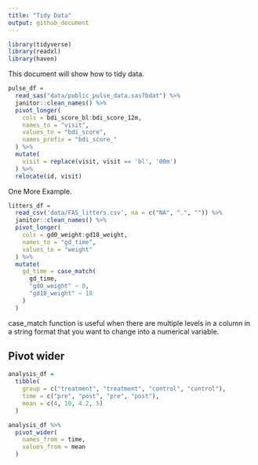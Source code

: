 ```yaml
---
title: "Tidy Data"
output: github_document
---
```


```r
library(tidyverse)
library(readxl)
library(haven) 
```

This document will show how to tidy data.
```r
pulse_df = 
  read_sas("data/public_pulse_data.sas7bdat") %>% 
  janitor::clean_names() %>% 
  pivot_longer(
    cols = bdi_score_bl:bdi_score_12m,
    names_to = "visit",
    values_to = "bdi_score",
    names_prefix = "bdi_score_"
  ) %>% 
  mutate(
    visit = replace(visit, visit == 'bl', '00m')
  ) %>% 
  relocate(id, visit)
```

One More Example.
```r
litters_df = 
  read_csv('data/FAS_litters.csv', na = c("NA", ".", "")) %>% 
  janitor::clean_names() %>% 
  pivot_longer(
    cols = gd0_weight:gd18_weight,
    names_to = "gd_time", 
    values_to = "weight"
  ) %>% 
  mutate(
    gd_time = case_match(
      gd_time,
      "gd0_weight" ~ 0,
      "gd18_weight" ~ 18
    )
  )
```
case_match function is useful when there are multiple levels in a column in a string format that you want to change into a numerical variable.

## Pivot wider

```r
analysis_df = 
  tibble(
    group = c("treatment", "treatment", "control", "control"), 
    time = c("pre", "post", "pre", "post"),
    mean = c(4, 10, 4.2, 5)
  )
```

```r
analysis_df %>% 
  pivot_wider(
    names_from = time,
    values_from = mean
  )
```

